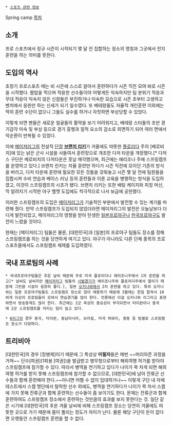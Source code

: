  * [[스포츠 관련 정보]]
 
Spring camp
[[목차]]
== 소개 ==
프로 스포츠에서 정규 시즌이 시작되기 몇 달 전 집합하는 장소의 명칭과 그곳에서 전지 훈련을 하는 의미를 뜻한다.

== 도입의 역사 ==
초창기 프로스포츠 때는 비 시즌에 스스로 알아서 훈련하다가 시즌 직전 모여 바로 시즌을 시작했다. 짬밥을 먹으며 적응한 선수들이야 어떻게든 익숙하지만 팀 분위기 적응과 무대 적응이 익숙치 않은 신참들은 부진하거나 미숙한 모습으로 시즌 초부터 고생하고 벤치에서 응원만 하는 신세가 되기 일수였다. 또 베테랑들도 자율적 개인훈련 이외에는 딱히 훈련 수단이 없으니 그들도 실수를 하거나 자칫하면 부상당할 수 있었다.

이렇게 되면 팬들은 새로운 얼굴들의 활약을 보기 어려워지고, 베테랑 스타들의 초반 경기감각 미숙 및 부상 등으로 경기 흥행과 질적 요소의 감소로 외면하기 되어 여러 면에서 악순환이 반복될 수 있었다.

이에 [[메이저리그]]의 전설적 [[프런트|단장]] '''[[브랜치 리키]]'''가 겨울에도 따뜻한 [[플로리다]] 주의 [베로비치]에 있는 낡은 군사 시설을 사들여서 훈련장으로 개조한 다저 타운을 개장했다.[* 다저스 구단은 베로비치의 다저타운은 훗날 매각했으며, 최근에는 애리조나 주에 스프링캠프를 운영하고 있다.] 브랜치 린키는 자율 훈련만 하다가 시즌 직전에 모이던 기존의 방식을 버리고, 다저 타운에 훈련에 필요한 모든 것들을 갖춰놓고  시즌 몇 달 전에 팀원들을 집합시켜 수비 연습과 베이스 러닝 등의 훈련들과 이론 교육을 병행하는 방식을 도입하였고, 이것이 스프링캠프의 시초가 됐다. 브랜치 리키는 또한 배팅 케이지와 피칭 머신, 막 알려지기 시작한 야구 헬멧 도입에도 적극적으로 나서 보급에 공헌했다.

이러한 스프링캠프의 도입은 [[메이저리그]]가 기술적인 부분에서 발전할 수 있는 계기를 마련해 줬다. 만약 스프링캠프가 도입되지 않았더라면 메이저리그의 발전은 오늘날보다 더디게 발전되었고, 메이저리그의 영향을 받아 탄생한 [[일본프로야구]]나 [[한국프로야구]]도 발전이 느렸을 것이다.

현재는 [메이저리그] 팀들은 물론, [대한민국]과 [일본]의 프로야구 팀들도 장소를 정해 스프링캠프를 하는 것을 당연하게 여기고 있다. 야구가 아니라도 다른 단체 종목의 프로 스포츠들에서도 스프링캠프 체제를 도입하였다. 

== 국내 프로팀의 사례 ==
 * 국내프로야구팀들은 추운 날씨 때문에 주로 미국 플로리다나 애리조나주에서 1차 훈련을 하고[* 날씨도 날씨지만 [[메이저리그]] 팀들의 [[시범경기]]가 애리조나주와 플로리다주에서 열리기 때문에 그만큼 시설이 굉장히 좋다.], 일본 [[오키나와]]에서 2차 훈련을 하고 있다. 특히 오키나와는 일본 프로야구팀들도 스프링캠프 장소로 많이 애용하기 때문에 3월에는 한일 합쳐서 10여개 이상의 프로팀들이 모여서 연습경기를 많이 한다. 언론에선 이걸 오키나와 리그라고 표현하면서 방송중계도 많이 한다. 최근에는 2군 육성의 중요성이 부각되면서 타이완이나 중국에 2군 스프링캠프를 차리는 팀이 늘고 있다.

 * [[K리그]]의 경우 중국, 타이완, 동남아시아, 브라질, 미국 하와이, 중동 등 팀별로 스프링캠프 장소가 다양하다.

== 트리비아 ==
[대한민국]의 경우 [징병제]이기 때문에 그 특성상 '''미필자'''들은 매번 ~~머리아픈 과정을 거쳐~~ 단수[여권](1회용 [여권])을 발급받고 병무청으로부터 해외여행 허가를 받아야 스프링캠프에 참가할 수 있다. 따라서 병역을 연기하고 있다가 나이가 꽉 차게 되면 해외여행 허가를 받지 못해 스프링캠프에 참가할 수 없으므로, [대한민국]에 남아 잔류군 선수들과 함께 훈련해야 한다.~~아니면 어쩔 수 없이 입대하거나~~ 이렇게 구단 내 자체 테스트에서 스캠 명단에서 탈락한 선수 외에도, 병역을 연기하다가 나이가 꽉 차서 스캠에 가지 못해 잔류군과 함께 훈련하는 선수들이 좀 보이기도 한다. 문제는 잔류군과 함께 훈련하여도 스프링캠프 장소에서 훈련하는 것만큼의 효과를 보지 못한다는 것. 일단 같은 시기에 [대한민국]의 추운 겨울 날씨에 비해 스프링캠프 장소는 당연히 겨울에도 따뜻한 곳으로 가기 때문에 몸이 풀리는 정도가 차이가 난다. 물론 해당 구단이 돈이 없다면 오랫동안 스프링캠프 훈련을 할 수 없다.
